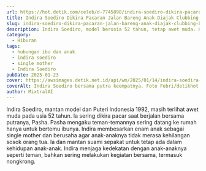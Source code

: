 ```yaml
---
url: https://hot.detik.com/celeb/d-7745898/indira-soediro-dikira-pacaran-jalan-bareng-anak-diajak-clubbing-bareng
title: Indira Soediro Dikira Pacaran Jalan Bareng Anak Diajak Clubbing Bareng
slug: indira-soediro-dikira-pacaran-jalan-bareng-anak-diajak-clubbing-bareng
description: Indira Soediro, model berusia 52 tahun, tetap awet muda. Kedekatan dengan enam anaknya, membuat Indira Soediro bisa ikut nongkrong bareng.
category:
  - Hiburan
tags:
  - hubungan ibu dan anak
  - indira soediro
  - single mother
  - Indira Soediro
pubDate: 2025-01-23
cover: https://awsimages.detik.net.id/api/wm/2025/01/14/indira-soedira-dan-pasha-1_169.jpeg?wid=54&w=650&v=1&t=jpeg
coverAlt: Indira Soediro bersama putra keempatnya. Foto Febri/detikhot
author: MixtralAI
---
```

Indira Soediro, mantan model dan Puteri Indonesia 1992, masih terlihat awet muda pada usia 52 tahun. Ia sering dikira pacar saat berjalan bersama putranya, Pasha. Pasha mengaku teman-temannya sering datang ke rumah hanya untuk bertemu ibunya. Indira membesarkan enam anak sebagai single mother dan berusaha agar anak-anaknya tidak merasa kehilangan sosok orang tua. Ia dan mantan suami sepakat untuk tetap ada dalam kehidupan anak-anak. Indira menjaga kedekatan dengan anak-anaknya seperti teman, bahkan sering melakukan kegiatan bersama, termasuk nongkrong.
